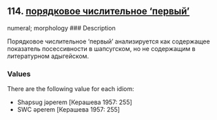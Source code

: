 ## 114. <a href =  'https://agricolamz.github.io/The_Circassian_Isoglosses_Database/114.html'>порядковое числительное ‘первый’</a>
numeral; morphology
### Description

Порядковое числительное ‘первый’ анализируется как содержащее показатель посессивности в шапсугском, но не содержащим в литературном адыгейском.

### Values
There are the following value for each idiom:

* Shapsug  jəperem [Керашева 1957: 255] 
* SWC  əperem [Керашева 1957: 255] 

